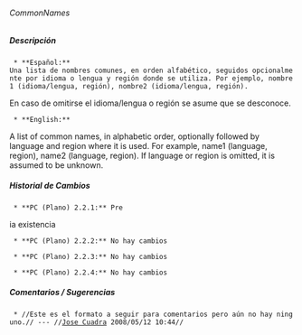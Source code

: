 ====== CommonNames ======






===== Descripción =====
  * **Español:**
 Una lista de nombres comunes, en orden alfabético, seguidos opcionalmente por idioma o lengua y región donde se utiliza. Por ejemplo, nombre1 (idioma/lengua, región), nombre2 (idioma/lengua, región).
En caso de omitirse el idioma/lengua o región se asume que se desconoce.

  * **English:**
A list of common names, in alphabetic order, optionally followed by language and region where it is used. For example, name1 (language, region), name2 (language, region). If language or region is omitted, it is assumed to be unknown.

===== Historial de Cambios =====
  * **PC (Plano) 2.2.1:** Pre

ia existencia

  * **PC (Plano) 2.2.2:** No hay cambios

  * **PC (Plano) 2.2.3:** No hay cambios

  * **PC (Plano) 2.2.4:** No hay cambios


===== Comentarios / Sugerencias =====

  * //Este es el formato a seguir para comentarios pero aún no hay ninguno.// --- //[[jcuadra@inbio.ac.cr|Jose Cuadra]] 2008/05/12 10:44//

